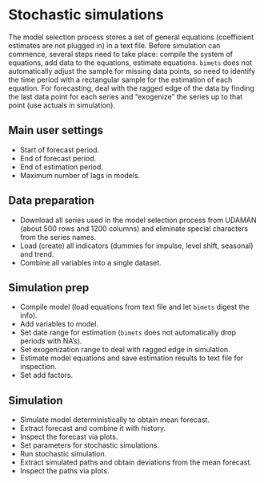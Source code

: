 # Stochastic simulations

The model selection process stores a set of general equations (coefficient estimates are not plugged in) in a text file. Before simulation can commence, several steps need to take place: compile the system of equations, add data to the equations, estimate equations. `bimets` does not automatically adjust the sample for missing data points, so need to identify the time period with a rectangular sample for the estimation of each equation. For forecasting, deal with the ragged edge of the data by finding the last data point for each series and "exogenize" the series up to that point (use actuals in simulation).

## Main user settings  
- Start of forecast period.  
- End of forecast period.  
- End of estimation period.  
- Maximum number of lags in models.  

## Data preparation
- Download all series used in the model selection process from UDAMAN (about 500 rows and 1200 columns) and eliminate special characters from the series names.  
- Load (create) all indicators (dummies for impulse, level shift, seasonal) and trend.  
- Combine all variables into a single dataset. 

## Simulation prep
- Compile model (load equations from text file and let `bimets` digest the info).
- Add variables to model.
- Set date range for estimation (`bimets` does not automatically drop periods with NA's).
- Set exogenization range to deal with ragged edge in simulation.  
- Estimate model equations and save estimation results to text file for inspection.
- Set add factors.

## Simulation
- Simulate model deterministically to obtain mean forecast.
- Extract forecast and combine it with history.
- Inspect the forecast via plots.
- Set parameters for stochastic simulations.
- Run stochastic simulation.
- Extract simulated paths and obtain deviations from the mean forecast.
- Inspect the paths via plots.

